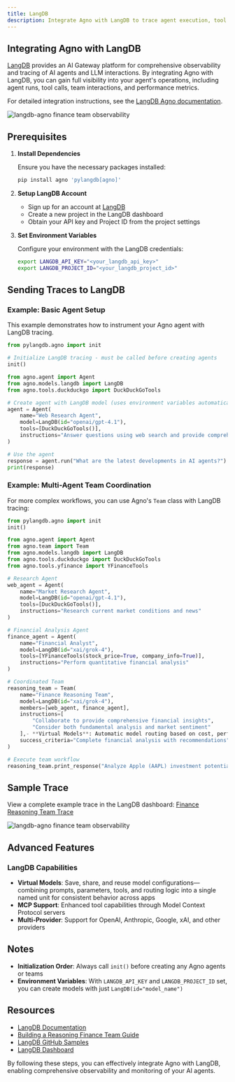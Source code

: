 ```yaml
---
title: LangDB
description: Integrate Agno with LangDB to trace agent execution, tool calls, and gain comprehensive observability into your agent's performance.
---
```


## Integrating Agno with LangDB

[LangDB](https://langdb.ai/) provides an AI Gateway platform for comprehensive observability and tracing of AI agents and LLM interactions. By integrating Agno with LangDB, you can gain full visibility into your agent's operations, including agent runs, tool calls, team interactions, and performance metrics.

For detailed integration instructions, see the [LangDB Agno documentation](https://docs.langdb.ai/getting-started/working-with-agent-frameworks/working-with-agno).

<Frame caption="LangDB Finance Team Trace">
  <img
    src="/images/langdb-finance-trace.png"
    style={{ borderRadius: '10px', width: '100%', maxWidth: '800px' }}
    alt="langdb-agno finance team observability"
  />
</Frame>

## Prerequisites

1. **Install Dependencies**

   Ensure you have the necessary packages installed:

   ```bash
   pip install agno 'pylangdb[agno]'
   ```

2. **Setup LangDB Account**

   - Sign up for an account at [LangDB](https://app.langdb.ai/signup)
   - Create a new project in the LangDB dashboard
   - Obtain your API key and Project ID from the project settings

3. **Set Environment Variables**

   Configure your environment with the LangDB credentials:

   ```bash
   export LANGDB_API_KEY="<your_langdb_api_key>"
   export LANGDB_PROJECT_ID="<your_langdb_project_id>"
   ```

## Sending Traces to LangDB

### Example: Basic Agent Setup

This example demonstrates how to instrument your Agno agent with LangDB tracing.

```python
from pylangdb.agno import init

# Initialize LangDB tracing - must be called before creating agents
init()

from agno.agent import Agent
from agno.models.langdb import LangDB
from agno.tools.duckduckgo import DuckDuckGoTools

# Create agent with LangDB model (uses environment variables automatically)
agent = Agent(
    name="Web Research Agent",
    model=LangDB(id="openai/gpt-4.1"),
    tools=[DuckDuckGoTools()],
    instructions="Answer questions using web search and provide comprehensive information"
)

# Use the agent
response = agent.run("What are the latest developments in AI agents?")
print(response)
```

### Example: Multi-Agent Team Coordination

For more complex workflows, you can use Agno's `Team` class with LangDB tracing:

```python
from pylangdb.agno import init
init()

from agno.agent import Agent
from agno.team import Team
from agno.models.langdb import LangDB
from agno.tools.duckduckgo import DuckDuckGoTools
from agno.tools.yfinance import YFinanceTools

# Research Agent
web_agent = Agent(
    name="Market Research Agent",
    model=LangDB(id="openai/gpt-4.1"),
    tools=[DuckDuckGoTools()],
    instructions="Research current market conditions and news"
)

# Financial Analysis Agent
finance_agent = Agent(
    name="Financial Analyst",
    model=LangDB(id="xai/grok-4"),
    tools=[YFinanceTools(stock_price=True, company_info=True)],
    instructions="Perform quantitative financial analysis"
)

# Coordinated Team
reasoning_team = Team(
    name="Finance Reasoning Team",
    model=LangDB(id="xai/grok-4"),
    members=[web_agent, finance_agent],
    instructions=[
        "Collaborate to provide comprehensive financial insights",
        "Consider both fundamental analysis and market sentiment"
    ],- **Virtual Models**: Automatic model routing based on cost, performance, or capabilities
    success_criteria="Complete financial analysis with recommendations"
)

# Execute team workflow
reasoning_team.print_response("Analyze Apple (AAPL) investment potential")
```

## Sample Trace

View a complete example trace in the LangDB dashboard: [Finance Reasoning Team Trace](https://app.langdb.ai/sharing/threads/73c91c58-eab7-4c6b-afe1-5ab6324f1ada)

<Frame caption="LangDB Finance Team Thread">
  <img
    src="/images/langdb-finance-thread.png"
    style={{ borderRadius: '10px', width: '100%', maxWidth: '800px' }}
    alt="langdb-agno finance team observability"
  />
</Frame>

## Advanced Features

### LangDB Capabilities
- **Virtual Models**: Save, share, and reuse model configurations—combining prompts, parameters, tools, and routing logic into a single named unit for consistent behavior across apps
- **MCP Support**: Enhanced tool capabilities through Model Context Protocol servers
- **Multi-Provider**: Support for OpenAI, Anthropic, Google, xAI, and other providers

## Notes

- **Initialization Order**: Always call `init()` before creating any Agno agents or teams
- **Environment Variables**: With `LANGDB_API_KEY` and `LANGDB_PROJECT_ID` set, you can create models with just `LangDB(id="model_name")`

## Resources

- [LangDB Documentation](https://docs.langdb.ai/)
- [Building a Reasoning Finance Team Guide](https://docs.langdb.ai/guides/building-agents/building-a-reasoning-finance-team-with-agno)
- [LangDB GitHub Samples](https://github.com/langdb/langdb-samples/tree/main/examples/agno)
- [LangDB Dashboard](https://app.langdb.ai/)

By following these steps, you can effectively integrate Agno with LangDB, enabling comprehensive observability and monitoring of your AI agents.
